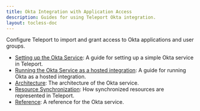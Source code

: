 ```yaml
---
title: Okta Integration with Application Access
description: Guides for using Teleport Okta integration.
layout: tocless-doc
---
```


Configure Teleport to import and grant access to Okta applications and user groups.

- [Setting up the Okta Service](./okta/guide.mdx): A guide for setting up a simple Okta service in Teleport.
- [Running the Okta Service as a hosted integration](./okta/hosted-guide.mdx): A guide for running Okta as a hosted integration.
- [Architecture](./okta/architecture.mdx): The architecture of the Okta service.
- [Resource Synchronization](./okta/sync-scim.mdx): How synchronized resources are represented in Teleport.
- [Reference](./okta/reference.mdx): A reference for the Okta service.
